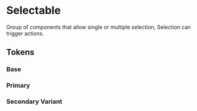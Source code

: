 
<Meta title="Theme/Characteristics/Selectable" />

# Selectable

Group of components that allow single or multiple selection, Selection can
trigger actions.

## Tokens

### Base

<Canvas>
  <Story name="Base">
    <DocGrid>
      <CursorBlock cursor="--salt-selectable-cursor-hover" />
      <CursorBlock cursor="--salt-selectable-cursor-selected" />
      <CursorBlock cursor="--salt-selectable-cursor-blurSelected" />
      <CursorBlock cursor="--salt-selectable-cursor-disabled" />
      <CursorBlock cursor="--salt-selectable-cursor-readonly" />
      <LineBlock
        token="--salt-selectable-borderStyle"
        lineStyle="--salt-selectable-borderStyle"
      />
      <LineBlock
        token="--salt-selectable-borderStyle-hover"
        lineStyle="--salt-selectable-borderStyle-hover"
      />
      <LineBlock
        token="--salt-selectable-borderStyle-selected"
        lineStyle="--salt-selectable-borderStyle-selected"
      />
      <LineBlock
        token="--salt-selectable-borderStyle-blurSelected"
        lineStyle="--salt-selectable-borderStyle-blurSelected"
      />
      <ColorBlock colorVar="--salt-selectable-background" />
      <ColorBlock colorVar="--salt-selectable-background-blurSelected" />
      <ColorBlock colorVar="--salt-selectable-background-disabled" />
      <ColorBlock colorVar="--salt-selectable-background-hover" />
      <ColorBlock colorVar="--salt-selectable-background-selected" />
      <ColorBlock colorVar="--salt-selectable-background-selectedDisabled" />
      <ColorBlock colorVar="--salt-selectable-borderColor" />
      <ColorBlock colorVar="--salt-selectable-borderColor-disabled" />
      <ColorBlock colorVar="--salt-selectable-borderColor-hover" />
      <ColorBlock colorVar="--salt-selectable-borderColor-selected" />
      <ColorBlock colorVar="--salt-selectable-borderColor-selectedDisabled" />
      <ColorBlock colorVar="--salt-selectable-foreground" />
      <ColorBlock colorVar="--salt-selectable-foreground-disabled" />
      <ColorBlock colorVar="--salt-selectable-foreground-hover" />
      <ColorBlock colorVar="--salt-selectable-foreground-selected" />
      <ColorBlock colorVar="--salt-selectable-foreground-selectedDisabled" />
    </DocGrid>
    <DocGrid withNotes>
      <ColorBlock
        colorVar="--salt-selectable-foreground-partial"
        replacementToken="--salt-selectable-foreground-selected"
      />
      <ColorBlock
        colorVar="--salt-selectable-foreground-partialDisabled"
        replacementToken="--salt-selectable-foreground-selectedDisabled"
      />
    </DocGrid>
  </Story>
</Canvas>

### Primary

<Canvas>
  <Story name="Primary">
    <DocGrid withNotes>
      <ColorBlock
        colorVar="--salt-selectable-primary-foreground"
        replacementToken="--salt-foreground-primary"
      />
      <ColorBlock
        colorVar="--salt-selectable-primary-foreground-disabled"
        replacementToken="--salt-foreground-primary-disabled"
      />
    </DocGrid>
  </Story>
</Canvas>

### Secondary Variant

<Canvas>
  <Story name="Secondary">
    <DocGrid withNotes>
      <ColorBlock
        colorVar="--salt-selectable-secondary-foreground"
        replacementToken="--salt-foreground-secondary"
      />
      <ColorBlock
        colorVar="--salt-selectable-secondary-foreground-disabled"
        replacementToken="--salt-foreground-secondary-disabled"
      />
    </DocGrid>
  </Story>
</Canvas>
